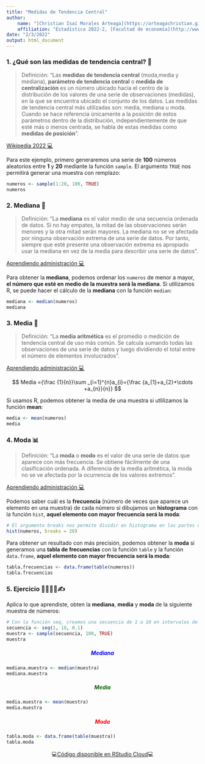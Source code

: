 ```yaml
---
title: "Medidas de Tendencia Central"
author:
    name: "[Christian Isaí Morales Arteaga](https://arteagachristian.github.io)"
    affiliation: "Estadística 2022-2, [Facultad de economía](http://www.economia.unam.mx/)"
date: "2/3/2022"
output: html_document
---
```


### 1. ¿Qué son las medidas de tendencia central? 🤔 {style="text-align: justify;"}

> Definición: "Las **medidas de tendencia central** (moda,media y mediana), **parámetro de tendencia central** o **medida de centralización** es un número ubicado hacia el centro de la distribución de los valores de una serie de observaciones (medidas), en la que se encuentra ubicado el conjunto de los datos. Las medidas de tendencia central más utilizadas son: media, mediana u moda. Cuando se hace referencia únicamente a la posición de estos parámetros dentro de la distribución, independientemente de que esté más o menos centrada, se habla de estas medidas como **medidas de posición**".

[Wikipedia 2022 💻](https://es.wikipedia.org/wiki/Medidas_de_tendencia_central "Wikipedia 2022")

Para este ejemplo, primero generaremos una serie de **100** números aleatorios entre **1** y **20** mediante la función `sample`. El argumento `TRUE` nos permitirá generar una muestra con remplazo:

```r
numeros <- sample(1:20, 100, TRUE)
numeros
```

### 2. Mediana 📍 {style="text-align: justify;"}

> Definición: "La **mediana** es el valor medio de una secuencia ordenada de datos. Si no hay empates, la mitad de las observaciones serán menores y la otra mitad serán mayores. La mediana no se ve afectada por ninguna observación extrema de una serie de datos. Por tanto, siempre que esté presente una observación extrema es apropiado usar la mediana en vez de la media para describir una serie de datos".

[Aprendiendo administración 💻](https://aprendiendoadministracion.com/medidas-de-tendencia-central-media-mediana-moda-rango-y-eje-medio/ "Aprendiendo administración")

Para obtener la **mediana**, podemos ordenar los `numeros` de menor a mayor, **el número que esté en medio de la muestra será la mediana**. Si utilizamos R, se puede hacer el cálculo de la **mediana** con la función `median`:

```r
mediana <- median(numeros)
mediana
```

### 3. Media 🧮 {style="text-align: justify;"}

> Definición: "La **media aritmética** es el promedio o medición de tendencia central de uso más común. Se calcula sumando todas las observaciones de una serie de datos y luego dividiendo el total entre el número de elementos involucrados".

[Aprendiendo administración 💻](https://aprendiendoadministracion.com/medidas-de-tendencia-central-media-mediana-moda-rango-y-eje-medio/ "Aprendiendo administración")

<center>

$$ Media ={\frac {1}{n}}\sum _{i=1}^{n}a_{i}={\frac {a_{1}+a_{2}+\cdots +a_{n}}{n}} $$

</center>

Si usamos R, podemos obtener la media de una muestra si utlilizamos la función **mean**:

```r
media <- mean(numeros)
media
```

### 4. Moda 📊 {style="text-align: justify;"}

> Definición: "La **moda** o **modo** es el valor de una serie de datos que aparece con más frecuencia. Se obtiene fácilmente de una clasificación ordenada. A diferencia de la media aritmética, la moda no se ve afectada por la ocurrencia de los valores extremos".

[Aprendiendo administración 💻](https://aprendiendoadministracion.com/medidas-de-tendencia-central-media-mediana-moda-rango-y-eje-medio/ "Aprendiendo administración")

Podemos saber cuál es la **frecuencia** (número de veces que aparece un elemento en una muestra) de cada número si dibujamos un **histograma** con la función `hist`, **aquel elemento con mayor frecuencia será la moda**:

```r
# El argumento breaks nos permite dividir en histograma en las partes que queramos
hist(numeros, breaks = 20)
```

Para obtener un resultado con más precisión, podemos obtener la **moda** si generamos una **tabla de frecuencias** con la función `table` y la función `data.frame`, **aquel elemento con mayor frecuencia será la moda**:

```r
tabla.frecuencias <- data.frame(table(numeros))
tabla.frecuencias
```

### 5. Ejercicio 👩‍💻👨‍💻✍ {style="text-align: justify;"}

Aplica lo que aprendiste, obten la **mediana**, **media** y **moda** de la siguiente muestra de números:

```r
# Con la función seq, creamos una secuencia de 1 a 10 en intervalos de 0.1 en 0.1
secuencia <- seq(1, 10, 0.1)
muestra <- sample(secuencia, 100, TRUE)
muestra
```

##### Mediana {style="text-align: center; color: blue;"}

```r
mediana.muestra <- median(muestra)
mediana.muestra
```

##### Media {style="text-align: center; color: darkgreen;"}

```r
media.muestra <- mean(muestra)
media.muestra
```

##### Moda {style="text-align: center; color: red;"}

```r
tabla.moda <- data.frame(table(muestra))
tabla.moda
```

<center>

💻[Código disponible en RStudio Cloud](https://rstudio.cloud/project/3671022 "👩‍💻 Disponible en RStudio Cloud 👨‍💻")💻

</center>
